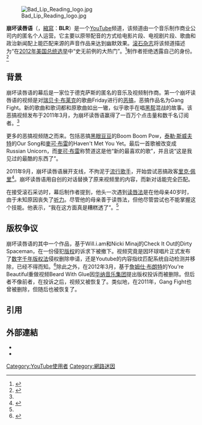 [[File:Bad_Lip_Reading_logo.jpg|frame]]

'''崩坏读唇语'''（{{lang-en|'''Bad Lip Reading'''}}，[[縮寫|縮寫]]：'''BLR'''）是一个[[YouTube|YouTube]]频道，该频道由一个音乐制作商业公司内的匿名个人运营。它主要以原带配音的方式给电影片段、电视剧片段、歌曲和政治新闻配上能匹配来源的声音作品来达到幽默效果。[[滚石_(杂志)|滚石杂志]]将该频道描述为“在[[2012年美国总统选举|2012年美国总统选举]]中“史无前例的大热门”。<ref name="RollingStone">{{cite journal |title=Exclusive: The Bad Lip Reader Speaks |url=http://www.rollingstone.com/politics/blogs/national-affairs/exclusive-the-bad-lip-reader-speaks-20111007 |first=Tim |last=Dickinson |work=[[Rolling_Stone|Rolling Stone]] |date=2011年10月7日 |accessdate=2011年10月12日 |archiveurl=https://www.webcitation.org/62OWbugn1?url=http://www.rollingstone.com/politics/blogs/national-affairs/exclusive-the-bad-lip-reader-speaks-20111007 |archivedate=2011年10月13日 |deadurl=yes }}</ref>制作者拒绝透露自己的身份。<ref name="WPost">{{cite web | url = http://www.washingtonpost.com/blogs/blogpost/post/bad-lip-reading-interview-with-the-man-behind-the-viral-videos-everyones-talking-about/2011/10/18/gIQAlroEuL_blog.html | title = Bad Lip Reading: behind the viral videos everyone's talking about | publisher = [[Washington_Post|Washington Post]] | first = Melissa | last = Bell | date = 2011年10月7日 | accessdate = 2012年6月9日 | archive-date = 2021年1月22日 | archive-url = https://web.archive.org/web/20210122113632/https://www.washingtonpost.com/blogs/blogpost/post/bad-lip-reading-interview-with-the-man-behind-the-viral-videos-everyones-talking-about/2011/10/18/gIQAlroEuL_blog.html | dead-url = no }}</ref>

==背景==
崩坏读唇语的幕后是一家位于德克萨斯的匿名的音乐及视频制作商。第一个崩坏读唇语的视频是对[[瑞贝卡·布莱克|瑞贝卡·布莱克]]的歌曲Friday进行的[[恶搞|恶搞]]，恶搞作品名为Gang Fight。新的歌曲和歌词都和原歌曲如出一辙，似乎歌手在唱[[黑帮|黑帮]]混战的故事。该恶搞视频发布于2011年3月，为崩坏读唇语赢得了一百万个点击量和数千名订阅者。<ref name="RollingStone"/> 

更多的恶搞视频随之而来。包括恶搞[[黑眼豆豆|黑眼豆豆]]的Boom Boom Pow，[[泰勒·斯威夫特|泰勒·斯威夫特]]的Our Song和[[麥可·布雷|麥可·布雷]]的Haven't Met You Yet。最后一首歌被改变成Russian Unicorn，而[[麥可·布雷|麥可·布雷]]称赞道这是他“新的最喜欢的歌”，并且说“这是我见过的最酷的东西了”。

2011年9月，崩坏读唇语展开支线，不拘泥于[[流行音乐|流行歌手]]，开始尝试恶搞政客[[里克·佩里|里克·佩里]]<ref name="GlobeAndMail">{{cite news
 | url  = http://www.theglobeandmail.com/news/technology/digital-culture/trending-tech/why-bad-lip-reading-is-way-more-awesome-than-auto-tune-the-news/article2186228/
 | title  = Why Bad Lip Reading is way more awesome than Auto-Tune The News
 | first  = Amber
 | last  = Macarthur
 | work  = [[The_Globe_and_Mail|The Globe and Mail]]
 | date  = 2011年9月30日
 | accessdate  = 2011年10月13日
 | archive-date  = 2012年2月11日
 | archive-url  = https://web.archive.org/web/20120211070011/http://www.theglobeandmail.com/news/technology/digital-culture/trending-tech/why-bad-lip-reading-is-way-more-awesome-than-auto-tune-the-news/article2186228/
 | dead-url  = no
 }}</ref>。崩坏读唇语用自创的对话替换了原来视频里的内容，而新对话能完全匹配。

在接受滚石采访时，幕后制作者提到，他头一次遇到[[读唇法|读唇法]]是在他母亲40岁时，由于未知原因丧失了[[听力|听力]]。尽管他的母亲善于读唇法，但他尽管尝试也不能掌握这个技能。他表示，“我在这方面真是糟糕透了”。<ref name="RollingStone"/>

==版权争议==
崩坏读唇语的其中一个作品，基于Will.i.am和Nicki Minaj的Check It Out的Dirty Spaceman，在一份侵犯[[版权|版权]]的诉求下被撤下。视频究竟是因环球唱片正式发布了[[数字千年版权法|数字千年版权法]]侵权删除申请，还是Youtube的内容指纹匹配系统自动检测并移除，已经不得而知。<ref>{{cite web|last=Masnick|first=Mike|title=Universal Uses Copyright To Censor Bad Lip Reading Parody; Why Not Embrace It?|url=http://www.techdirt.com/articles/20111023/22041616483/universal-uses-copyright-to-censor-bad-lip-reading-parody-why-not-embrace-it.shtml|publisher=techdirt|accessdate=2012年3月21日|archive-date=2021年1月22日|archive-url=https://web.archive.org/web/20210122113543/https://www.techdirt.com/articles/20111023/22041616483/universal-uses-copyright-to-censor-bad-lip-reading-parody-why-not-embrace-it.shtml|dead-url=no}}</ref>除此之外，在2012年3月，基于[[詹姆仕·布朗特|詹姆仕·布朗特]]的You're Beautiful重做视频Beard With Glue因[[华纳音乐集团|华纳音乐集团]]提出版权投诉而被删除。但后者不像前者，在投诉之后，视频又被恢复了。类似地，在2011年，Gang Fight也曾被删除，但随后也被恢复了。

==引用==
{{reflist}}

==外部連結==
* {{Official website|1=http://badlipreading.com/}}{{en icon}}
* {{YouTube user|BadLipReading}}{{en icon}}

[[Category:YouTube使用者|Category:YouTube使用者]]
[[Category:網路迷因|Category:網路迷因]]